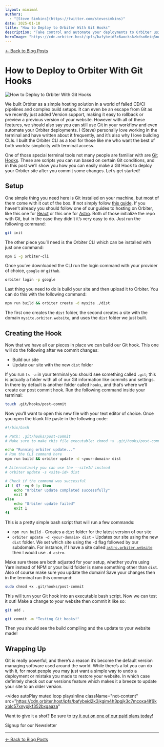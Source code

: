 ```yaml
---
layout: minimal
authors:
  - "[Steve Simkins](https://twitter.com/stevesimkins)"
date: 2025-01-10
title: "How to Deploy to Orbiter With Git Hooks"
description: "Take control and automate your deployments to Orbiter using the Orbiter CLI and Git Hooks for a seemless experience"
heroImage: "https://cdn.orbiter.host/ipfs/bafybeid5c6aockskzkdso6eiq3nozgxbtjuwmfbntt5kekl4ieokb7txgi"
---
```



[← Back to Blog Posts](/blog)

# How to Deploy to Orbiter With Git Hooks

![How to Deploy to Orbiter With Git Hooks](https://cdn.orbiter.host/ipfs/bafybeid5c6aockskzkdso6eiq3nozgxbtjuwmfbntt5kekl4ieokb7txgi)

We built Orbiter as a simple hosting solution in a world of failed CD/CI pipelines and complex build setups. It can even be an escape from Git as we recently just added Version support, making it easy to rollback or preview a previous version of your website. However with all of these features, we should also say you can still use Git in your workflow and even automate your Orbiter deployments. I (Steve) personally love working in the terminal and have written about it frequently, and it’s also why I love building CLIs. I built the Orbiter CLI as a tool for those like me who want the best of both worlds: simplicity with terminal access.

One of those special terminal tools not many people are familiar with are [Git Hooks](https://git-scm.com/book/ms/v2/Customizing-Git-Git-Hooks). These are scripts you can run based on certain Git conditions, and in this post we’ll show you how you can easily make a Git Hook to deploy your Orbiter site after you commit some changes. Let’s get started!

## Setup

One simple thing you need here is Git installed on your machine, but most of them come with it out of the box. If not simply follow [this guide](https://git-scm.com/book/en/v2/Getting-Started-Installing-Git). If you haven’t already you should follow one of our guides to hosting on Orbiter, like this one for [React](https://orbiter.host/blog/how-to-host-a-react-site) or this one for [Astro](https://orbiter.host/blog/how-to-host-an-astro-site). Both of those initialize the repo with Git, but in the case they didn’t it’s very easy to do. Just run the following command:

```bash
git init
```

The other piece you’ll need is the Orbiter CLI which can be installed with just one command:

```bash
npm i -g orbiter-cli
```

Once you’ve downloaded the CLI run the login command with your provider of choice, `google` or `github`.

```bash
orbiter login -p google
```

Last thing you need to do is build your site and then upload it to Orbiter. You can do this with the following command:

```bash
npm run build && orbiter create -d mysite ./dist
```

The first one creates the `dist` folder, the second creates a site with the domain `mysite.orbiter.website`, and uses the `dist` folder we just built.

## Creating the Hook

Now that we have all our pieces in place we can build our Git hook. This one will do the following after we commit changes:

- Build our site
- Update our site with the new `dist` folder

If you run `ls -a` in your terminal you should see something called `.git`; this is actually a folder with all of our Git information like commits and settings. In there by default is another folder called `hooks`, and that’s where we’ll create our post commit hook. Run the following command inside your terminal:

```bash
touch .git/hooks/post-commit
```

Now you’ll want to open this new file with your text editor of choice. Once you open the blank file paste in the following code:

```bash
#!/bin/bash

# Path: .git/hooks/post-commit
# Make sure to make this file executable: chmod +x .git/hooks/post-commit

echo "Running orbiter update..."
# Run the CLI command here
npm run build && orbiter update -d <your-domain> dist

# Alternatively you can use the --siteId instead
# orbiter update -s <site-id> dist

# Check if the command was successful
if [ $? -eq 0 ]; then
    echo "Orbiter update completed successfully"
    exit 0
else
    echo "Orbiter update failed"
    exit 1
fi
```

This is a pretty simple bash script that will run a few commands:

- `npm run build` - Creates a `dist` folder for the latest version of our site
- `orbiter update -d <your-domain> dist` - Updates our site using the new `dist` folder. We set which site using the -d flag followed by our subdomain. For instance, if I have a site called [`astro.orbiter.website`](http://astro.orbiter.website) then I would use `-d astro`.

Make sure these are both adjusted for your setup, whether you’re using Yarn instead of NPM or your build folder is name something other than `dist`. Also of course make sure you update the domain! Save your changes then in the terminal run this command:

```bash
sudo chmod +x .git/hooks/post-commit
```

This will turn your Git hook into an executable bash script. Now we can test it out! Make a change to your website then commit it like so:

```bash
git add .

git commit -m "Testing Git hooks!"
```

Then you should see the build compiling and the update to your website made!

## Wrapping Up

Git is really powerful, and there’s a reason it’s become the default version managing software used around the world. While there’s a lot you can do with it, for most people you may just want a simple way to undo a deployment or mistake you made to restore your website. In which case definitely check out our versions feature which makes it a breeze to update your site to an older version.

<video
  autoPlay
  muted
  loop
  playsInline
  className="not-content"
  src="https://cdn.orbiter.host/ipfs/bafybeid2k3jkgim4h3pgjk3c7mcoxa4lf6kxblc57xnypjkf352bxgaaza"
></video>

Want to give it a shot? Be sure to [try it out on one of our paid plans today](https://app.orbiter.host)!

<div className="flex items-center flex-col gap-2 justify-center">
	<p className="font-bold">Signup for our Newsletter</p>
	<NewsletterForm />
</div>


---

[← Back to Blog Posts](/blog)
